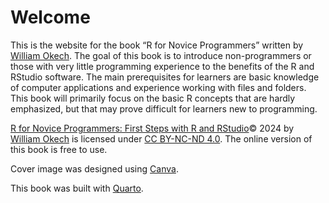 # Welcome {.unnumbered}

This is the website for the book “R for Novice Programmers” written by [William Okech](https://www.williamokech.com). The goal of this book is to introduce non-programmers or those with very little programming experience to the benefits of the R and RStudio software. The main prerequisites for learners are basic knowledge of computer applications and experience working with files and folders. This book will primarily focus on the basic R concepts that are hardly emphasized, but that may prove difficult for learners new to programming.

[R for Novice Programmers: First Steps with R and RStudio](https://wokech.github.io/r4novice/)© 2024 by [William Okech](https://www.williamokech.com/) is licensed under [CC BY-NC-ND 4.0](http://creativecommons.org/licenses/by-nc-nd/4.0/?ref=chooser-v1). The online version of this book is free to use.

Cover image was designed using [Canva](https://www.canva.com/).

This book was built with [Quarto](https://quarto.org/).
